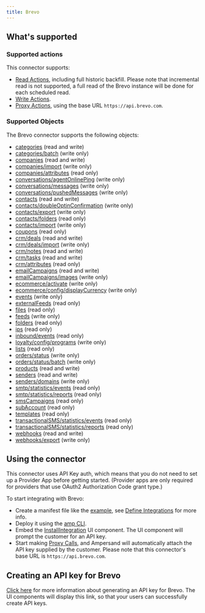 ```yaml
---
title: Brevo
---
```

## What's supported

### Supported actions

This connector supports:
- [Read Actions](/define-integrations/read-actions), including full historic backfill. Please note that incremental read is not supported, a full read of the Brevo instance will be done for each scheduled read.
- [Write Actions](/define-integrations/write-actions).
- [Proxy Actions](/define-integrations/proxy-actions), using the base URL `https://api.brevo.com`.

### Supported Objects
The Brevo connector supports the following objects:
- [categories](https://developers.brevo.com/reference/getcategories) (read and write)
- [categories/batch](https://developers.brevo.com/reference/categoriesbatchpost) (write only)
- [companies](https://developers.brevo.com/reference/get_companies) (read and write)
- [companies/import](https://developers.brevo.com/reference/post_companies-import) (write only)
- [companies/attributes](https://developers.brevo.com/reference/get_crm-attributes-companies) (read only)
- [conversations/agentOnlinePing](https://developers.brevo.com/reference/post_conversations-agentonlineping) (write only)
- [conversations/messages](https://developers.brevo.com/reference/post_conversations-messages) (write only)
- [conversations/pushedMessages](https://developers.brevo.com/reference/post_conversations-pushedmessages) (write only)
- [contacts](https://developers.brevo.com/reference/getcontacts-1) (read and write)
- [contacts/doubleOptinConfirmation](https://developers.brevo.com/reference/createdoicontact) (write only)
- [contacts/export](https://developers.brevo.com/reference/requestcontactexport-1) (write only)
- [contacts/folders](https://developers.brevo.com/reference/getfolders-1) (read only)
- [contacts/import](https://developers.brevo.com/reference/importcontacts-1) (write only)
- [coupons](https://developers.brevo.com/reference/getcouponcollections) (read only)
- [crm/deals](https://developers.brevo.com/reference/get_crm-deals) (read and write)
- [crm/deals/import](https://developers.brevo.com/reference/post_crm-deals-import) (write only)
- [crm/notes](https://developers.brevo.com/reference/get_crm-notes) (read and write)
- [crm/tasks](https://developers.brevo.com/reference/get_crm-tasks) (read and write)
- [crm/attributes](https://developers.brevo.com/reference/get_crm-attributes-companies) (read only)
- [emailCampaigns](https://developers.brevo.com/reference/getemailcampaigns-1) (read and write)
- [emailCampaigns/images](https://developers.brevo.com/reference/uploadimagetogallery) (write only)
- [ecommerce/activate](https://developers.brevo.com/reference/post_ecommerce-activate) (write only)
- [ecommerce/config/displayCurrency](https://developers.brevo.com/reference/setconfigdisplaycurrency) (write only)
- [events](https://developers.brevo.com/reference/createevent) (write only)
- [externalFeeds](https://developers.brevo.com/reference/getallexternalfeeds) (read only)
- [files](https://developers.brevo.com/reference/get_crm-files) (read only)
- [feeds](https://developers.brevo.com/reference/createexternalfeed) (write only)
- [folders](https://developers.brevo.com/reference/getfolders-1) (read only)
- [ips](https://developers.brevo.com/reference/getips) (read only)
- [inbound/events](https://developers.brevo.com/reference/getinboundemailevents) (read only)
- [loyalty/config/programs](https://developers.brevo.com/reference/createnewlp) (write only)
- [lists](https://developers.brevo.com/reference/getlists-1) (read only)
- [orders/status](https://developers.brevo.com/reference/createorder) (write only)
- [orders/status/batch](https://developers.brevo.com/reference/createbatchorder) (write only)
- [products](https://developers.brevo.com/reference/getproducts) (read and write)
- [senders](https://developers.brevo.com/reference/getsenders-1) (read and write)
- [senders/domains](https://developers.brevo.com/reference/createdomain) (write only)
- [smtp/statistics/events](https://developers.brevo.com/reference/getemaileventreport-1) (read only)
- [smtp/statistics/reports](https://developers.brevo.com/reference/getsmtpreport-1) (read only)
- [smsCampaigns](https://developers.brevo.com/reference/getsmscampaigns-1) (read only)
- [subAccount](https://developers.brevo.com/reference/get_corporate-subaccount) (read only)
- [templates](https://developers.brevo.com/reference/getsmtptemplates) (read only)
- [transactionalSMS/statistics/events](https://developers.brevo.com/reference/getsmsevents-1) (read only)
- [transactionalSMS/statistics/reports](https://developers.brevo.com/reference/gettransacsmsreport-1) (read only)
- [webhooks](https://developers.brevo.com/reference/getwebhooks) (read and write)
- [webhooks/export](https://developers.brevo.com/reference/exportwebhookshistory) (write only)


## Using the connector

This connector uses API Key auth, which means that you do not need to set up a Provider App before getting started. (Provider apps are only required for providers that use OAuth2 Authorization Code grant type.)

To start integrating with Brevo:
- Create a manifest file like the [example](https://github.com/amp-labs/samples/blob/main/brevo/amp.yaml), see [Define Integrations](/define-integrations/overview) for more info.
- Deploy it using the [amp CLI](/cli/overview).
- Embed the [InstallIntegration](/embeddable-ui-components#install-integration) UI component. The UI component will prompt the customer for an API key.
- Start making [Proxy Calls](/define-integrations/proxy-actions), and Ampersand will automatically attach the API key supplied by the customer. Please note that this connector's base URL is `https://api.brevo.com`.

## Creating an API key for Brevo

[Click here](https://developers.brevo.com/docs/getting-started) for more information about generating an API key for Brevo. The UI components will display this link, so that your users can successfully create API keys.
